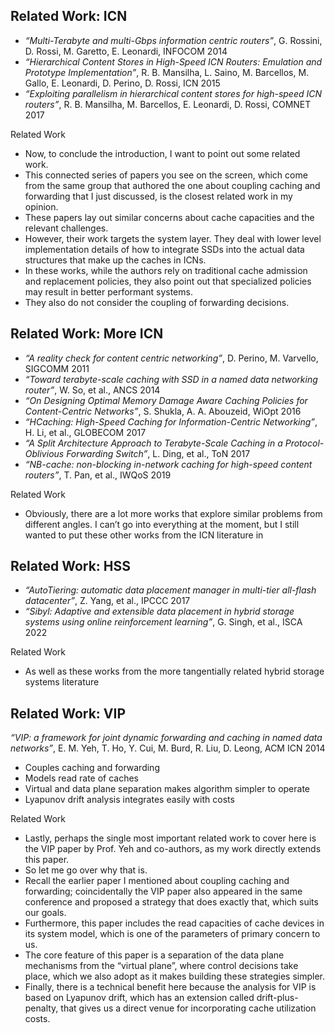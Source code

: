 ## Related Work: ICN

-  *"Multi-Terabyte and multi-Gbps information centric routers"*, G. Rossini, D. Rossi, M. Garetto, E. Leonardi, INFOCOM 2014
-  *"Hierarchical Content Stores in High-Speed ICN Routers: Emulation and Prototype Implementation"*, R. B. Mansilha, L. Saino, M. Barcellos, M. Gallo, E. Leonardi, D. Perino, D. Rossi, ICN 2015
-  *"Exploiting parallelism in hierarchical content stores for high-speed ICN routers"*, R. B. Mansilha, M. Barcellos, E. Leonardi, D. Rossi, COMNET 2017

::: {.footer}
Related Work
:::

::: {.notes}
- Now, to conclude the introduction, I want to point out some related work.
- This connected series of papers you see on the screen, which come from the same group that authored the one about coupling caching and forwarding that I just discussed, is the closest related work in my opinion.
- These papers lay out similar concerns about cache capacities and the relevant challenges.
- However, their work targets the system layer. They deal with lower level implementation details of how to integrate SSDs into the actual data structures that make up the caches in ICNs.
- In these works, while the authors rely on traditional cache admission and replacement policies, they also point out that specialized policies may result in better performant systems.
- They also do not consider the coupling of forwarding decisions.
:::

## Related Work: More ICN {.smaller}
-  *"A reality check for content centric networking"*, D. Perino, M. Varvello, SIGCOMM 2011
-  *"Toward terabyte-scale caching with SSD in a named data networking router"*, W. So, et al., ANCS 2014
-  *"On Designing Optimal Memory Damage Aware Caching Policies for Content-Centric Networks"*, S. Shukla, A. A. Abouzeid, WiOpt 2016
-  *"HCaching: High-Speed Caching for Information-Centric Networking"*, H. Li, et al., GLOBECOM 2017
-  *"A Split Architecture Approach to Terabyte-Scale Caching in a Protocol-Oblivious Forwarding Switch"*, L. Ding, et al., ToN 2017
-  *"NB-cache: non-blocking in-network caching for high-speed content routers"*, T. Pan, et al., IWQoS 2019

::: {.footer}
Related Work
:::

::: {.notes}
- Obviously, there are a lot more works that explore similar problems from different angles. I can't go into everything at the moment, but I still wanted to put these other works from the ICN literature in
:::

## Related Work: HSS

-  *"AutoTiering: automatic data placement manager in multi-tier all-flash datacenter"*, Z. Yang, et al., IPCCC 2017
-  *"Sibyl: Adaptive and extensible data placement in hybrid storage systems using online reinforcement learning"*, G. Singh, et al., ISCA 2022 

::: {.footer}
Related Work
:::

::: {.notes}
- As well as these works from the more tangentially related hybrid storage systems literature
:::

## Related Work: VIP

*"VIP: a framework for joint dynamic forwarding and caching in named data networks"*, E. M. Yeh, T. Ho, Y. Cui, M. Burd, R. Liu, D. Leong, ACM ICN 2014

-   Couples caching and forwarding
-   Models read rate of caches
-   Virtual and data plane separation makes algorithm simpler to operate
-   Lyapunov drift analysis integrates easily with costs

::: {.footer}
Related Work
:::

::: {.notes}
- Lastly, perhaps the single most important related work to cover here is the VIP paper by Prof. Yeh and co-authors, as my work directly extends this paper.
- So let me go over why that is.
- Recall the earlier paper I mentioned about coupling caching and forwarding; coincidentally the VIP paper also appeared in the same conference and proposed a strategy that does exactly that, which suits our goals.
- Furthermore, this paper includes the read capacities of cache devices in its system model, which is one of the parameters of primary concern to us.
- The core feature of this paper is a separation of the data plane mechanisms from the "virtual plane", where control decisions take place, which we also adopt as it makes building these strategies simpler.
- Finally, there is a technical benefit here because the analysis for VIP is based on Lyapunov drift, which has an extension called drift-plus-penalty, that gives us a direct venue for incorporating cache utilization costs.
:::